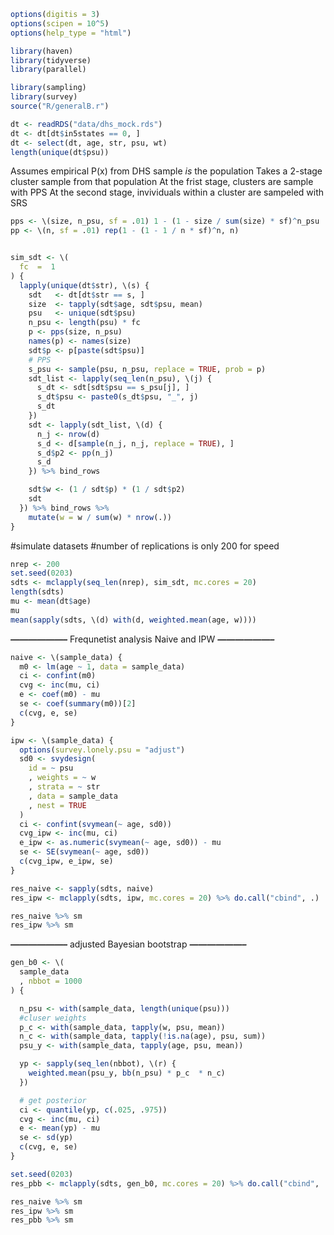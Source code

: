 ```r
options(digitis = 3)
options(scipen = 10^5)
options(help_type = "html")

library(haven)
library(tidyverse)
library(parallel)

library(sampling)
library(survey)
source("R/generalB.r")
```


```r
dt <- readRDS("data/dhs_mock.rds")
dt <- dt[dt$in5states == 0, ]
dt <- select(dt, age, str, psu, wt)
length(unique(dt$psu))
```


Assumes empirical P(x) from DHS sample *is* the population
Takes a 2-stage cluster sample from that population
At the frist stage, clusters are sample with PPS
At the second stage, invividuals within a cluster are sampeled with SRS

```r
pps <- \(size, n_psu, sf = .01) 1 - (1 - size / sum(size) * sf)^n_psu
pp <- \(n, sf = .01) rep(1 - (1 - 1 / n * sf)^n, n)


sim_sdt <- \(
  fc  =  1
) {
  lapply(unique(dt$str), \(s) {
    sdt   <- dt[dt$str == s, ]
    size  <- tapply(sdt$age, sdt$psu, mean)
    psu   <- unique(sdt$psu)
    n_psu <- length(psu) * fc
    p <- pps(size, n_psu)
    names(p) <- names(size)
    sdt$p <- p[paste(sdt$psu)]
    # PPS
    s_psu <- sample(psu, n_psu, replace = TRUE, prob = p)
    sdt_list <- lapply(seq_len(n_psu), \(j) {
      s_dt <- sdt[sdt$psu == s_psu[j], ]
      s_dt$psu <- paste0(s_dt$psu, "_", j)
      s_dt
    })
    sdt <- lapply(sdt_list, \(d) {
      n_j <- nrow(d)
      s_d <- d[sample(n_j, n_j, replace = TRUE), ]
      s_d$p2 <- pp(n_j)
      s_d
    }) %>% bind_rows

    sdt$w <- (1 / sdt$p) * (1 / sdt$p2)
    sdt
  }) %>% bind_rows %>%
    mutate(w = w / sum(w) * nrow(.))
}

```

#simulate datasets
#number of replications is only 200 for speed
```r
nrep <- 200
set.seed(0203)
sdts <- mclapply(seq_len(nrep), sim_sdt, mc.cores = 20)
length(sdts)
mu <- mean(dt$age)
mu
mean(sapply(sdts, \(d) with(d, weighted.mean(age, w))))
```

***--------------------***
Frequnetist analysis
Naive and IPW
***--------------------***
```r
naive <- \(sample_data) {
  m0 <- lm(age ~ 1, data = sample_data)
  ci <- confint(m0)
  cvg <- inc(mu, ci)
  e <- coef(m0) - mu
  se <- coef(summary(m0))[2]
  c(cvg, e, se)
}

ipw <- \(sample_data) {
  options(survey.lonely.psu = "adjust")
  sd0 <- svydesign(
    id = ~ psu
    , weights = ~ w
    , strata = ~ str
    , data = sample_data
    , nest = TRUE
  )
  ci <- confint(svymean(~ age, sd0))
  cvg_ipw <- inc(mu, ci)
  e_ipw <- as.numeric(svymean(~ age, sd0)) - mu
  se <- SE(svymean(~ age, sd0))
  c(cvg_ipw, e_ipw, se)
}

res_naive <- sapply(sdts, naive)
res_ipw <- mclapply(sdts, ipw, mc.cores = 20) %>% do.call("cbind", .)

res_naive %>% sm
res_ipw %>% sm
```


***--------------------***
adjusted Bayesian bootstrap
***--------------------***
```r
gen_b0 <- \(
  sample_data
  , nbbot = 1000
) {

  n_psu <- with(sample_data, length(unique(psu)))
  #cluser weights
  p_c <- with(sample_data, tapply(w, psu, mean))
  n_c <- with(sample_data, tapply(!is.na(age), psu, sum))
  psu_y <- with(sample_data, tapply(age, psu, mean))

  yp <- sapply(seq_len(nbbot), \(r) {
    weighted.mean(psu_y, bb(n_psu) * p_c  * n_c)
  })

  # get posterior
  ci <- quantile(yp, c(.025, .975))
  cvg <- inc(mu, ci)
  e <- mean(yp) - mu
  se <- sd(yp)
  c(cvg, e, se)
}

set.seed(0203)
res_pbb <- mclapply(sdts, gen_b0, mc.cores = 20) %>% do.call("cbind", .)

res_naive %>% sm
res_ipw %>% sm
res_pbb %>% sm
```
